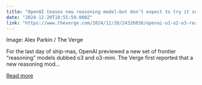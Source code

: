 ```yaml
---
title: "OpenAI teases new reasoning model—but don’t expect to try it soon"
date: "2024-12-20T18:55:59.000Z"
link: "https://www.theverge.com/2024/12/20/24326036/openai-o1-o2-o3-reasoning-model-testing"
---
```


Image: Alex Parkin / The Verge
    

  
For the last day of ship-mas, OpenAI previewed a new set of frontier “reasoning” models dubbed o3 and o3-mini. The Verge first reported that a new reasoning mod...

[Read more](https://www.theverge.com/2024/12/20/24326036/openai-o1-o2-o3-reasoning-model-testing)
